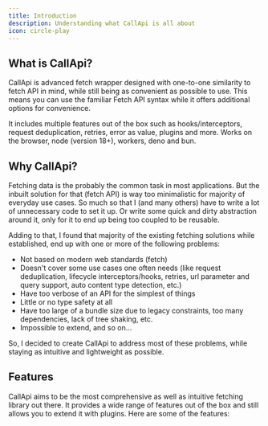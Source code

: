 ```yaml
---
title: Introduction
description: Understanding what CallApi is all about
icon: circle-play
---
```


## What is CallApi?

CallApi is advanced fetch wrapper designed with one-to-one similarity to fetch API in mind, while still being as convenient as possible to use.
This means you can use the familiar Fetch API syntax while it offers additional options for convenience.

It includes multiple features out of the box such as hooks/interceptors, request deduplication, retries, error as value, plugins and more. Works on the browser, node (version 18+), workers, deno and bun.

## Why CallApi?

Fetching data is the probably the common task in most applications. But the inbuilt solution for that (fetch API) is way too minimalistic for majority of everyday use cases.
So much so that I (and many others) have to write a lot of unnecessary code to set it up. Or write some quick and dirty abstraction around it, only for it to end up being too coupled to be reusable.

Adding to that, I found that majority of the existing fetching solutions while established, end up with one or more of the following problems:

- Not based on modern web standards (fetch)
- Doesn't cover some use cases one often needs (like request deduplication, lifecycle interceptors/hooks, retries, url parameter and query support, auto content type detection, etc.)
- Have too verbose of an API for the simplest of things
- Little or no type safety at all
- Have too large of a bundle size due to legacy constraints, too many dependencies, lack of tree shaking, etc.
- Impossible to extend, and so on...

So, I decided to create CallApi to address most of these problems, while staying as intuitive and lightweight as possible.

## Features

<Cards>
	<Card
		title="Request Deduplication"
		description="Eliminates duplicate requests and by effect, race conditions"
	/>
	<Card
		title="Request Lifecycle Interceptors/Hooks"
		description="Callback functions that enables running various side effects at different points in the request lifecycle"
	/>
	<Card title="Smart Response Parser" description="Smart response parser for any content type" />
	<Card
		title="Content Type Detection"
		description="Automatically detects the content type header of the response for common types"
	/>
	<Card
		title="URL Params and Query Support"
		description="Convenient syntax for adding url parameters as well as query strings to the request url"
	/>
	<Card title="Extensible" description="Plugins and hooks to extend the functionality" />
	<Card
		title="Response Validation"
		description="Allows you to validate the response before returning it"
	/>
	<Card title="Timeout" description="Enables setting a timeout for the request" />
	<Card
		title="Retries"
		description="Advanced retry mechanisms with linear and exponential backoff strategies or custom retry conditions"
	/>
	<Card
		title="Compatible with fetch and fetch-like APIs"
		description="Wraps around fetch and works on the browser, node (version 18+), workers, deno and bun out of the box but can also use custom fetch implementations like node-fetch"
	/>
</Cards>

CallApi aims to be the most comprehensive as well as intuitive fetching library out there. It provides a wide range of features out of the box and still allows you to extend it with plugins. Here are some of the features:
